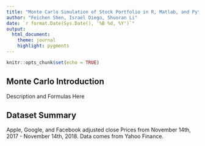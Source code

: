 ```yaml
---
title: "Monte Carlo Simulation of Stock Portfolio in R, Matlab, and Python"
author: "Feichen Shen, Israel Diego, Shuoran Li"
date: `r format.Date(Sys.Date(), '%B %d, %Y')`"
output: 
  html_document:
    theme: journal
    highlight: pygments
---
```


```r
knitr::opts_chunk$set(echo = TRUE)
```

## Monte Carlo Introduction

Description and Formulas Here

## Dataset Summary

Apple, Google, and Facebook adjusted close Prices from November 14th, 2017 - 
November 14th, 2018. Data comes from Yahoo Finance.
